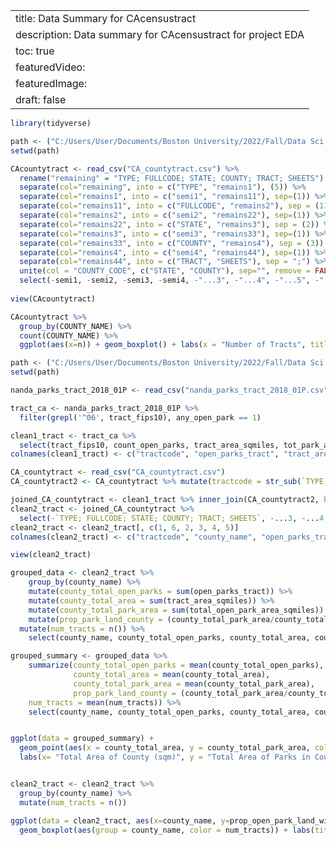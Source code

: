 --
title: Data Summary for CAcensustract
description: Data summary for CAcensustract for project EDA
toc: true
featuredVideo:
featuredImage: 
draft: false
--

```r
library(tidyverse)

path <- ("C:/Users/User/Documents/Boston University/2022/Fall/Data Sci in R/ma4615-fa22-final-project-treehuggers/dataset")
setwd(path)

CAcountytract <- read_csv("CA_countytract.csv") %>% 
  rename("remaining" = "TYPE; FULLCODE; STATE; COUNTY; TRACT; SHEETS") %>% 
  separate(col="remaining", into = c("TYPE", "remains1"), (5)) %>% 
  separate(col="remains1", into = c("semi1", "remains11"), sep=(1)) %>% 
  separate(col="remains11", into = c("FULLCODE", "remains2"), sep = (11)) %>% 
  separate(col="remains2", into = c("semi2", "remains22"), sep=(1)) %>% 
  separate(col="remains22", into = c("STATE", "remains3"), sep = (2)) %>% 
  separate(col="remains3", into = c("semi3", "remains33"), sep=(1)) %>% 
  separate(col="remains33", into = c("COUNTY", "remains4"), sep = (3)) %>% 
  separate(col="remains4", into = c("semi4", "remains44"), sep=(1)) %>% 
  separate(col="remains44", into = c("TRACT", "SHEETS"), sep = ";") %>% 
  unite(col = "COUNTY_CODE", c("STATE", "COUNTY"), sep="", remove = FALSE) %>% 
  select(-semi1, -semi2, -semi3, -semi4, -"...3", -"...4", -"...5", -"...6")
  
view(CAcountytract)
```

```r

CAcountytract %>% 
  group_by(COUNTY_NAME) %>%
  count(COUNTY_NAME) %>%
  ggplot(aes(x=n)) + geom_boxplot() + labs(x = "Number of Tracts", title = "Number of Census Tracts per California County")

```

``` r

path <- ("C:/Users/User/Documents/Boston University/2022/Fall/Data Sci in R/ma4615-fa22-final-project-treehuggers/dataset")
setwd(path)

nanda_parks_tract_2018_01P <- read_csv("nanda_parks_tract_2018_01P.csv")

tract_ca <- nanda_parks_tract_2018_01P %>% 
  filter(grepl('^06', tract_fips10), any_open_park == 1)

clean1_tract <- tract_ca %>% 
  select(tract_fips10, count_open_parks, tract_area_sqmiles, tot_park_area_sqmiles, prop_park_area_tract)
colnames(clean1_tract) <- c("tractcode", "open_parks_tract", "tract_area_sqmiles", "total_open_park_area_sqmiles", "prop_open_park_land_within_tract") 

CA_countytract <- read_csv("CA_countytract.csv")
CA_countytract2 <- CA_countytract %>% mutate(tractcode = str_sub(`TYPE; FULLCODE; STATE; COUNTY; TRACT; SHEETS`, 7, 17))

joined_CA_countytract <- clean1_tract %>% inner_join(CA_countytract2, by = "tractcode")
clean2_tract <- joined_CA_countytract %>% 
  select(-`TYPE; FULLCODE; STATE; COUNTY; TRACT; SHEETS`, -...3, -...4, -...5, -...6)
clean2_tract <- clean2_tract[, c(1, 6, 2, 3, 4, 5)]
colnames(clean2_tract) <- c("tractcode", "county_name", "open_parks_tract", "tract_area_sqmiles", "total_open_park_area_sqmiles", "prop_open_park_land_within_tract")

view(clean2_tract)
```

```r

grouped_data <- clean2_tract %>%
    group_by(county_name) %>%
    mutate(county_total_open_parks = sum(open_parks_tract)) %>%
    mutate(county_total_area = sum(tract_area_sqmiles)) %>%
    mutate(county_total_park_area = sum(total_open_park_area_sqmiles)) %>%
    mutate(prop_park_land_county = (county_total_park_area/county_total_area)) %>%
  mutate(num_tracts = n()) %>%
    select(county_name, county_total_open_parks, county_total_area, county_total_park_area, prop_park_land_county, num_tracts)

grouped_summary <- grouped_data %>%
    summarize(county_total_open_parks = mean(county_total_open_parks), 
              county_total_area = mean(county_total_area), 
              county_total_park_area = mean(county_total_park_area), 
              prop_park_land_county = (county_total_park_area/county_total_area), 
    num_tracts = mean(num_tracts)) %>%
    select(county_name, county_total_open_parks, county_total_area, county_total_park_area, prop_park_land_county, num_tracts)


ggplot(data = grouped_summary) +
  geom_point(aes(x = county_total_area, y = county_total_park_area, color = num_tracts)) + 
  labs(x= "Total Area of County (sqm)", y = "Total Area of Parks in County (sqm)", title = "Park Area vs. Total Area of CA Counties", color = "Number of Census Tracts in County")


clean2_tract <- clean2_tract %>%
  group_by(county_name) %>%
  mutate(num_tracts = n())

ggplot(data = clean2_tract, aes(x=county_name, y=prop_open_park_land_within_tract)) + 
  geom_boxplot(aes(group = county_name, color = num_tracts)) + labs(title = "Proportion of Open Park Land in Census Tracts for Each CA County", x = "County", y = "Proportion of Open Park Land in Census Tracts", color = "Number of Census Tracts in County")

```